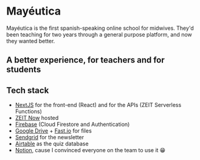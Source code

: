 
# Mayéutica

Mayéutica is the first spanish-speaking online school for midwives. They'd been teaching for two years through a general purpose platform, and now they wanted better.

## A better experience, for teachers and for students

<screenshot src='/event-photos/mayeutica/old-dashboard.png' alt='Old dashboard' caption='The old dashboard that the team dealt with' />

## Tech stack

- [NextJS](https://nextjs.org) for the front-end (React) and for the APIs (ZEIT Serverless Functions)
- [ZEIT Now](https://zeit.co) hosted
- [Firebase](https://firebase.google.com) (Cloud Firestore and Authentication)
- [Google Drive](https://drive.google.com) + [Fast.io](https://fast.io) for files
- [Sendgrid](https://sendgrid.com) for the newsletter
- [Airtable](https://airtable.com) as the quiz database
- [Notion](https://notion.so), cause I convinced everyone on the team to use it 😁